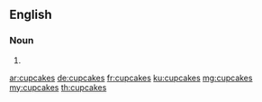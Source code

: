 ==English==

===Noun===
{{head|en|noun plural form}}

# {{plural of|cupcake|lang=en}}

[[ar:cupcakes]]
[[de:cupcakes]]
[[fr:cupcakes]]
[[ku:cupcakes]]
[[mg:cupcakes]]
[[my:cupcakes]]
[[th:cupcakes]]